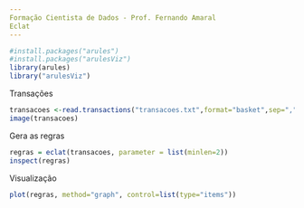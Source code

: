 ```yaml
---
Formação Cientista de Dados - Prof. Fernando Amaral
Eclat
---
```


```r
#install.packages("arules")
#install.packages("arulesViz")
library(arules)
library("arulesViz")
```
Transações
```r
transacoes <-read.transactions("transacoes.txt",format="basket",sep=",")
image(transacoes)
```
Gera as regras
```r
regras = eclat(transacoes, parameter = list(minlen=2))
inspect(regras)
```
Visualização
```r
plot(regras, method="graph", control=list(type="items"))
```

